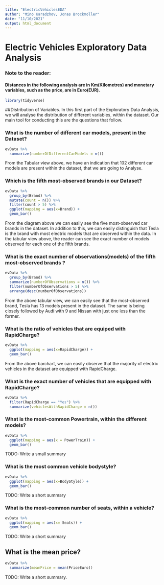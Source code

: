 ```yaml
---
title: "ElectricVehiclesEDA"
author: "Mino Karadzhov, Jonas Brockmoller"
date: "11/10/2021"
output: html_document
---
```


# Electric Vehicles Exploratory Data Analysis

### Note to the reader:
#### Distances in the following analysis are in Km(Kilometres) and monetary variables, such as the price, are in Euro(EUR).
```r
library(tidyverse)
```

##Distribution of Variables.
In this first part of the Exploratory Data Analysis, we will analyse the distribution of different variables, within the dataset. Our main tool for conducting this are the questions that follow.


### What is the number of different car models, present in the Dataset?

```r
evData %>%
  summarize(numberOfDifferentCarModels = n())
```
From the Tabular view above, we have an indication that 102 different car models are present within the dataset, that we are going to Analyse.

### Which is the fifth most-observed brands in our Dataset?
```r
evData %>%
  group_by(Brand) %>%
  mutate(count = n()) %>%
  filter(count > 5) %>%
  ggplot(mapping = aes(x=Brand)) +
  geom_bar()
```
From the diagram above we can easily see the five most-observed car brands in the dataset. In addition to this, we can easily distinguish that Tesla is the brand with most electric models that are observed within the data. In the tabular view above, the reader can see the exact number of models observed for each one of the fifth brands.


### What is the exact number of observations(models) of the fifth most-observed brands ?
```r
evData %>% 
  group_by(Brand) %>%
  summarize(numberOfObservations = n()) %>%
  filter(numberOfObservations > 5) %>%
  arrange(desc(numberOfObservations))
```

From the above tabular view, we can easily see that the most-observed brand, Tesla has 13 models present in the dataset. The same is being closely followed by Audi with 9 and Nissan with just one less than the former.

### What is the ratio of vehicles that are equiped with RapidCharge?
```r
evData %>%
  ggplot(mapping = aes(x=RapidCharge)) +
  geom_bar()
```
From the above barchart, we can easily observe that the majority of electric vehicles in the dataset are equipped with RapidCharge.

### What is the exact number of vehicles that are equipped with RapidCharge?
```r
evData %>%
  filter(RapidCharge == "Yes") %>%
  summarize(vehiclesWithRapidCharge = n())
```
### What is the most-common Powertrain, within the different models?
```r
evData %>%
  ggplot(mapping = aes(x = PowerTrain)) +
  geom_bar()
```
TODO: Write a small summary

### What is the most common vehicle bodystyle? 
```r
evData %>%
  ggplot(mapping = aes(x=BodyStyle)) +
  geom_bar()
```
TODO: Write a short summary

### What is the most-common number of seats, within a vehicle?
```r
evData %>%
  ggplot(mapping = aes(x= Seats)) +
  geom_bar()
```
TODO: Write a short summary

## What is the mean price?
```r
evData %>%
  summarize(meanPrice = mean(PriceEuro))
```
TODO: Write a short summary.
